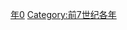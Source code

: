 {{Catnav|頁面分類|历史|歷史時代|年|前7世纪各年}}

{{catmore}}

[[Category:前630年代|年0]]
[[Category:前7世纪各年|Category:前7世纪各年]]